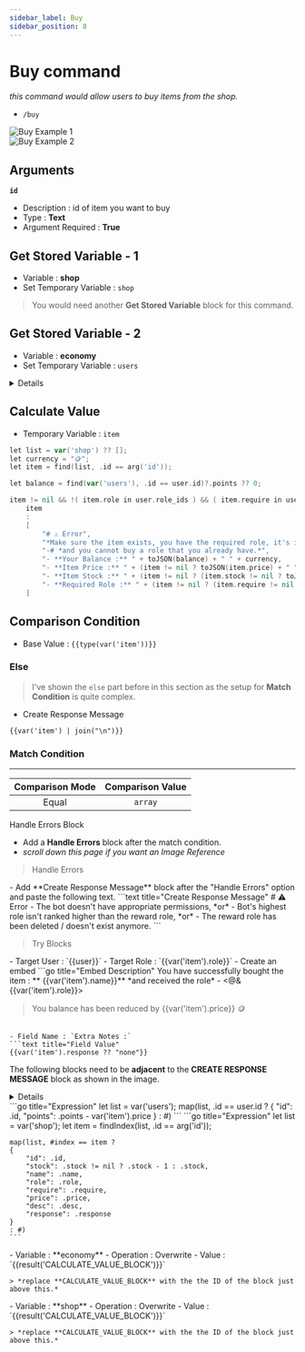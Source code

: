 ```yaml
---
sidebar_label: Buy
sidebar_position: 8
---
```



# Buy command

*this command would allow users to buy items from the shop.*
- `/buy`

![Buy Example 1](../../static/flows/eco/buy1.png)  
![Buy Example 2](../../static/flows/eco/buy2.png)  

## Arguments
**`id`**
- Description : id of item you want to buy
- Type : **Text**
- Argument Required : **True** <On className="inline-svg"/>

## Get Stored Variable - 1
- Variable : **shop**
- Set Temporary Variable : `shop`

> You would need another **Get Stored Variable** block for this command.

## Get Stored Variable - 2
- Variable : **economy**
- Set Temporary Variable : `users`

<Details summary="Image Reference">
  ![Flow Image Reference](../../static/flows/eco/buy_ref.png)
</Details>

## Calculate Value
- Temporary Variable : `item`
```go title="Expression"
let list = var('shop') ?? [];
let currency = "🪙";
let item = find(list, .id == arg('id'));

let balance = find(var('users'), .id == user.id)?.points ?? 0;

item != nil && !( item.role in user.role_ids ) && ( item.require in user.role_ids || item.require == nil ) && ( item.stock == nil || item.stock > 0 ) && balance >= item.price ?
	item
    :
    [
		"# ⚠️ Error",
		"*Make sure the item exists, you have the required role, it's in stock, and you have enough points*",
		"-# *and you cannot buy a role that you already have.*",
		"- **Your Balance :** " + toJSON(balance) + " " + currency,
		"- **Item Price :** " + (item != nil ? toJSON(item.price) + " " + currency : "N/A"),
		"- **Item Stock :** " + (item != nil ? (item.stock != nil ? toJSON(item.stock) : "Unlimited") : "N/A"),
		"- **Required Role :** " + (item != nil ? (item.require != nil ? "<@&" + item.require + ">" : "None") : "N/A"),
	]
```

## Comparison Condition
- Base Value : `{{type(var('item'))}}`

### Else

> I've shown the `else` part before in this section as the setup for **Match Condition** is quite complex.

- Create Response Message

```text title="Response Message"
{{var('item') | join("\n")}}
```

### Match Condition
---

| Comparison Mode | Comparison Value |
| :---: | :---: |
| Equal | `array` |

<Heading as="h2">Handle Errors Block</Heading>

- Add a **Handle Errors** block after the match condition. 
- *scroll down this page if you want an Image Reference*

> <Heading as="h3">Handle Errors</Heading>

<Admonition type="danger" icon="⚠️" title="Error Response Message">
- Add **Create Response Message** block after the "Handle Errors" option and paste the following text.
```text title="Create Response Message"
# ⚠️ Error
- The bot doesn't have appropriate permissions, *or*
- Bot's highest role isn't ranked higher than the reward role, *or*
- The reward role has been deleted / doesn't exist anymore.
```
</Admonition>

> <Heading as="h3">Try Blocks</Heading>
<Admonition type="info" icon="🧩" title="Add Role to Member">
- Target User : `{{user}}`
- Target Role : `{{var('item').role}}`
</Admonition>

<Admonition type="info" icon="💬" title="Create Response Message">
- Create an embed
```go title="Embed Description"
You have successfully bought the item : ** {{var('item').name}}**
*and received the role* - <@&{{var('item').role}}>

> You balance has been reduced by {{var('item').price}} 🪙
```

- Field Name : `Extra Notes :`
```text title="Field Value"
{{var('item').response ?? "none"}}
```
</Admonition>

<Admonition type="info" icon="🛍️" title="Updating item stock and member balance">

The following blocks need to be **adjacent** to the **CREATE RESPONSE MESSAGE** block as shown in the image. 
<Details summary="Image Reference">
![try blocks](../../static/flows/eco/buy_explain.png)
</Details>

<Admonition type="note" icon="🧮" title="Calculate Value blocks">
<Tabs groupId="storedVariable">
  <TabItem value="user" label="A - for member balance" default>
    ```go title="Expression"
    let list = var('users');
    map(list, .id == user.id ? 
    {
      "id": .id,
      "points": .points - var('item').price
    } : #)
    ```
  </TabItem>
  <TabItem value="shop" label="B - for item stock">
    ```go title="Expression"
    let list = var('shop');
    let item = findIndex(list, .id == arg('id'));
    
    map(list, #index == item ?
    {
        "id": .id,
        "stock": .stock != nil ? .stock - 1 : .stock,
        "name": .name,
        "role": .role,
        "require": .require,
        "price": .price,
        "desc": .desc,
        "response": .response
    }
    : #)
    ```
  </TabItem>
</Tabs>
</Admonition>

<Admonition type="note" icon="📝" title="Set Stored Variable blocks">
<Tabs groupId="storedVariable">
  <TabItem value="user" label="A - for member balance" default>
    - Variable : **economy**
    - Operation : Overwrite
    - Value : `{{result('CALCULATE_VALUE_BLOCK')}}`

    > *replace **CALCULATE_VALUE_BLOCK** with the the ID of the block just above this.*
  </TabItem>
  <TabItem value="shop" label="B - for item stock">
    - Variable : **shop**
    - Operation : Overwrite
    - Value : `{{result('CALCULATE_VALUE_BLOCK')}}`

    > *replace **CALCULATE_VALUE_BLOCK** with the the ID of the block just above this.*
  </TabItem>
</Tabs>
</Admonition>
</Admonition>